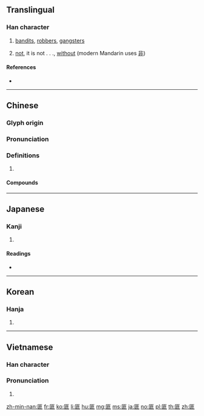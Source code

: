 {{character info/new}}
==Translingual==

===Han character===
{{Han char|rn=22|rad=匚|as=08|sn=10|four=71711|canj=SLMY|ids=⿷匚非}}

# [[bandit]]s, [[robber]]s, [[gangster]]s
# {{lb|mul|archaic}} [[not]], it is not . . ., [[without]] (modern Mandarin uses [[非]])

====References====
* {{Han ref|kx=0153.450|dkj=02629|dj=0346.060|hdz=10087.010|uh=532A|ud=21290|bh=ADEA|bd=44522}}

----

==Chinese==
{{zh-forms}}

===Glyph origin===
{{Han etym}}

===Pronunciation===
{{zh-pron
|m=fěi
|c=fei2
|mn=húi
|mc=y
|oc=y
|cat=
}}

===Definitions===
{{zh-hanzi}}

# {{rfdef|zh}}

====Compounds====
{{zh-der|剽匪|剿匪|劫匪|匪人|匪唯|匪夷所思|匪彝|匪徒|匪惟|匪懈|匪日|匪朝伊夕|匪爵|匪犯|匪石|匪石之心|匪穴|匪諜|匪賊|匪躬|匪躬之操|匪躬之節|匪難|匪類|匪風|匪首|團匪|土匪|夙夜匪懈|幗匪|幫匪|慣匪|拳匪|捻匪|獲益匪淺|盜匪|票匪|竊匪|綁匪|股匪|胡匪|蔫土匪|髮匪|鬍匪}}

----

==Japanese==

===Kanji===
{{ja-kanji|grade=|rs=匚08}}

# {{defn|lang=ja|sort=匚08}}

====Readings====
* {{ja-readings|on=[[ひ]] (hi)|kun=[[はこ]] (hako), [[かたみ]] (katami), [[あらず]] (arazu)}}

----

==Korean==

===Hanja===
{{ko-hanja|hangeul=[[비]], [[분]]|rv=bi, bun|mr=pi, pun}}

# {{defn|lang=ko|sort=匚08}}

----

==Vietnamese==

===Han character===
{{vi-hantu|phỉ|=匚08}}

===Pronunciation===
{{vi-readings|rs=匚08|hanviet=phỉ}}

# {{defn|vi|sort=匚08}}

[[zh-min-nan:匪]]
[[fr:匪]]
[[ko:匪]]
[[li:匪]]
[[hu:匪]]
[[mg:匪]]
[[ms:匪]]
[[ja:匪]]
[[no:匪]]
[[pl:匪]]
[[th:匪]]
[[zh:匪]]